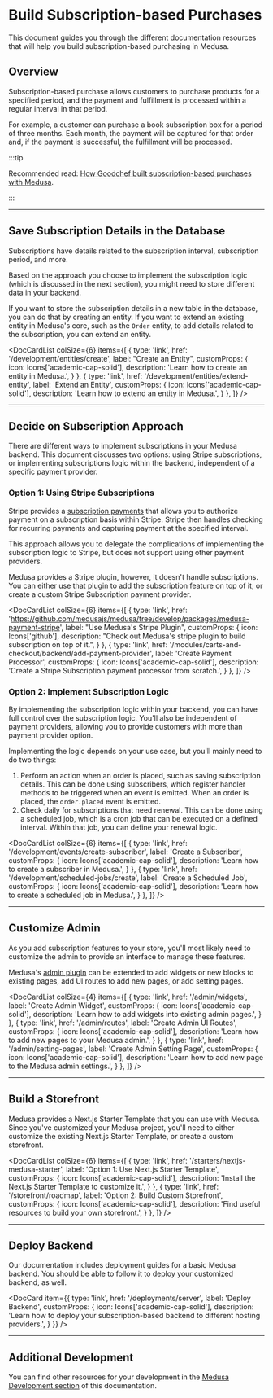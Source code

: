 
# Build Subscription-based Purchases

This document guides you through the different documentation resources that will help you build subscription-based purchasing in Medusa.

## Overview

Subscription-based purchase allows customers to purchase products for a specified period, and the payment and fulfillment is processed within a regular interval in that period.

For example, a customer can purchase a book subscription box for a period of three months. Each month, the payment will be captured for that order and, if the payment is successful, the fulfillment will be processed.

:::tip

Recommended read: [How Goodchef built subscription-based purchases with Medusa](https://medusajs.com/blog/goodchef-webbers-powering-subscriptions-with-medusas-commerce-modules/).

:::

<LearningPath pathName="subscriptions" />

---

## Save Subscription Details in the Database

Subscriptions have details related to the subscription interval, subscription period, and more.

Based on the approach you choose to implement the subscription logic (which is discussed in the next section), you might need to store different data in your backend.

If you want to store the subscription details in a new table in the database, you can do that by creating an entity. If you want to extend an existing entity in Medusa's core, such as the `Order` entity, to add details related to the subscription, you can extend an entity.

<DocCardList colSize={6} items={[
  {
    type: 'link',
    href: '/development/entities/create',
    label: "Create an Entity",
    customProps: {
      icon: Icons['academic-cap-solid'],
      description: 'Learn how to create an entity in Medusa.',
    }
  },
  {
    type: 'link',
    href: '/development/entities/extend-entity',
    label: 'Extend an Entity',
    customProps: {
      icon: Icons['academic-cap-solid'],
      description: 'Learn how to extend an entity in Medusa.',
    }
  },
]} />

---

## Decide on Subscription Approach

There are different ways to implement subscriptions in your Medusa backend. This document discusses two options: using Stripe subscriptions, or implementing subscriptions logic within the backend, independent of a specific payment provider.

### Option 1: Using Stripe Subscriptions

Stripe provides a [subscription payments](https://stripe.com/docs/billing/subscriptions/overview) that allows you to authorize payment on a subscription basis within Stripe. Stripe then handles checking for recurring payments and capturing payment at the specified interval.

This approach allows you to delegate the complications of implementing the subscription logic to Stripe, but does not support using other payment providers.

Medusa provides a Stripe plugin, however, it doesn't handle subscriptions. You can either use that plugin to add the subscription feature on top of it, or create a custom Stripe Subscription payment provider.

<DocCardList colSize={6} items={[
  {
    type: 'link',
    href: 'https://github.com/medusajs/medusa/tree/develop/packages/medusa-payment-stripe',
    label: "Use Medusa's Stripe Plugin",
    customProps: {
      icon: Icons['github'],
      description: "Check out Medusa's stripe plugin to build subscription on top of it.",
    }
  },
  {
    type: 'link',
    href: '/modules/carts-and-checkout/backend/add-payment-provider',
    label: 'Create Payment Processor',
    customProps: {
      icon: Icons['academic-cap-solid'],
      description: 'Create a Stripe Subscription payment processor from scratch.',
    }
  },
]} />

### Option 2: Implement Subscription Logic

By implementing the subscription logic within your backend, you can have full control over the subscription logic. You'll also be independent of payment providers, allowing you to provide customers with more than payment provider option.

Implementing the logic depends on your use case, but you'll mainly need to do two things:

1. Perform an action when an order is placed, such as saving subscription details. This can be done using subscribers, which register handler methods to be triggered when an event is emitted. When an order is placed, the `order.placed` event is emitted.
2. Check daily for subscriptions that need renewal. This can be done using a scheduled job, which is a cron job that can be executed on a defined interval. Within that job, you can define your renewal logic.

<DocCardList colSize={6} items={[
  {
    type: 'link',
    href: '/development/events/create-subscriber',
    label: 'Create a Subscriber',
    customProps: {
      icon: Icons['academic-cap-solid'],
      description: 'Learn how to create a subscriber in Medusa.',
    }
  },
  {
    type: 'link',
    href: '/development/scheduled-jobs/create',
    label: 'Create a Scheduled Job',
    customProps: {
      icon: Icons['academic-cap-solid'],
      description: 'Learn how to create a scheduled job in Medusa.',
    }
  },
]} />

---

## Customize Admin

As you add subscription features to your store, you'll most likely need to customize the admin to provide an interface to manage these features.

Medusa's [admin plugin](../admin/quickstart.mdx) can be extended to add widgets or new blocks to existing pages, add UI routes to add new pages, or add setting pages.

<DocCardList colSize={4} items={[
  {
    type: 'link',
    href: '/admin/widgets',
    label: 'Create Admin Widget',
    customProps: {
      icon: Icons['academic-cap-solid'],
      description: 'Learn how to add widgets into existing admin pages.',
    }
  },
  {
    type: 'link',
    href: '/admin/routes',
    label: 'Create Admin UI Routes',
    customProps: {
      icon: Icons['academic-cap-solid'],
      description: 'Learn how to add new pages to your Medusa admin.',
    }
  },
  {
    type: 'link',
    href: '/admin/setting-pages',
    label: 'Create Admin Setting Page',
    customProps: {
      icon: Icons['academic-cap-solid'],
      description: 'Learn how to add new page to the Medusa admin settings.',
    }
  },
]} />

---

## Build a Storefront

Medusa provides a Next.js Starter Template that you can use with Medusa. Since you've customized your Medusa project, you'll need to either customize the existing Next.js Starter Template, or create a custom storefront.

<DocCardList colSize={6} items={[
  {
    type: 'link',
    href: '/starters/nextjs-medusa-starter',
    label: 'Option 1: Use Next.js Starter Template',
    customProps: {
      icon: Icons['academic-cap-solid'],
      description: 'Install the Next.js Starter Template to customize it.',
    }
  },
  {
    type: 'link',
    href: '/storefront/roadmap',
    label: 'Option 2: Build Custom Storefront',
    customProps: {
      icon: Icons['academic-cap-solid'],
      description: 'Find useful resources to build your own storefront.',
    }
  },
]} />

---

## Deploy Backend

Our documentation includes deployment guides for a basic Medusa backend. You should be able to follow it to deploy your customized backend, as well.

<DocCard item={{
  type: 'link',
  href: '/deployments/server',
  label: 'Deploy Backend',
  customProps: {
    icon: Icons['academic-cap-solid'],
    description: 'Learn how to deploy your subscription-based backend to different hosting providers.',
  }
}} />

---

## Additional Development

You can find other resources for your development in the [Medusa Development section](../development/overview.mdx) of this documentation.
